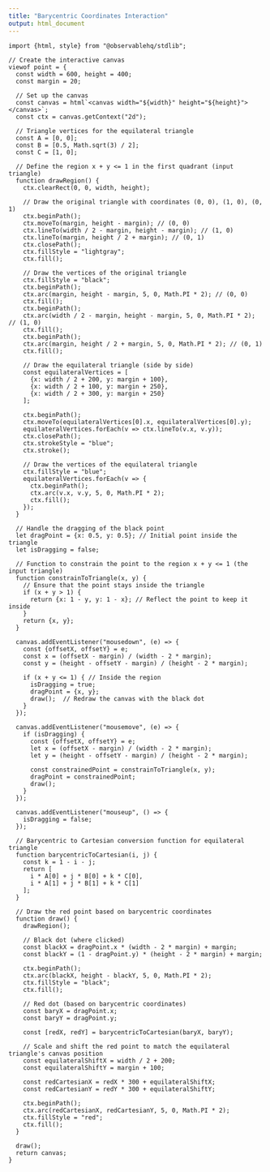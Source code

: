 ```yaml
---
title: "Barycentric Coordinates Interaction"
output: html_document
---
```


```ojs
import {html, style} from "@observablehq/stdlib";

// Create the interactive canvas
viewof point = {
  const width = 600, height = 400;
  const margin = 20;
  
  // Set up the canvas
  const canvas = html`<canvas width="${width}" height="${height}"></canvas>`;
  const ctx = canvas.getContext("2d");

  // Triangle vertices for the equilateral triangle
  const A = [0, 0];
  const B = [0.5, Math.sqrt(3) / 2];
  const C = [1, 0];

  // Define the region x + y <= 1 in the first quadrant (input triangle)
  function drawRegion() {
    ctx.clearRect(0, 0, width, height);

    // Draw the original triangle with coordinates (0, 0), (1, 0), (0, 1)
    ctx.beginPath();
    ctx.moveTo(margin, height - margin); // (0, 0)
    ctx.lineTo(width / 2 - margin, height - margin); // (1, 0)
    ctx.lineTo(margin, height / 2 + margin); // (0, 1)
    ctx.closePath();
    ctx.fillStyle = "lightgray";
    ctx.fill();

    // Draw the vertices of the original triangle
    ctx.fillStyle = "black";
    ctx.beginPath();
    ctx.arc(margin, height - margin, 5, 0, Math.PI * 2); // (0, 0)
    ctx.fill();
    ctx.beginPath();
    ctx.arc(width / 2 - margin, height - margin, 5, 0, Math.PI * 2); // (1, 0)
    ctx.fill();
    ctx.beginPath();
    ctx.arc(margin, height / 2 + margin, 5, 0, Math.PI * 2); // (0, 1)
    ctx.fill();
    
    // Draw the equilateral triangle (side by side)
    const equilateralVertices = [
      {x: width / 2 + 200, y: margin + 100},
      {x: width / 2 + 100, y: margin + 250},
      {x: width / 2 + 300, y: margin + 250}
    ];
    
    ctx.beginPath();
    ctx.moveTo(equilateralVertices[0].x, equilateralVertices[0].y);
    equilateralVertices.forEach(v => ctx.lineTo(v.x, v.y));
    ctx.closePath();
    ctx.strokeStyle = "blue";
    ctx.stroke();
    
    // Draw the vertices of the equilateral triangle
    ctx.fillStyle = "blue";
    equilateralVertices.forEach(v => {
      ctx.beginPath();
      ctx.arc(v.x, v.y, 5, 0, Math.PI * 2);
      ctx.fill();
    });
  }

  // Handle the dragging of the black point
  let dragPoint = {x: 0.5, y: 0.5}; // Initial point inside the triangle
  let isDragging = false;

  // Function to constrain the point to the region x + y <= 1 (the input triangle)
  function constrainToTriangle(x, y) {
    // Ensure that the point stays inside the triangle
    if (x + y > 1) {
      return {x: 1 - y, y: 1 - x}; // Reflect the point to keep it inside
    }
    return {x, y};
  }

  canvas.addEventListener("mousedown", (e) => {
    const {offsetX, offsetY} = e;
    const x = (offsetX - margin) / (width - 2 * margin);
    const y = (height - offsetY - margin) / (height - 2 * margin);
    
    if (x + y <= 1) { // Inside the region
      isDragging = true;
      dragPoint = {x, y};
      draw();  // Redraw the canvas with the black dot
    }
  });

  canvas.addEventListener("mousemove", (e) => {
    if (isDragging) {
      const {offsetX, offsetY} = e;
      let x = (offsetX - margin) / (width - 2 * margin);
      let y = (height - offsetY - margin) / (height - 2 * margin);
      
      const constrainedPoint = constrainToTriangle(x, y);
      dragPoint = constrainedPoint;
      draw();
    }
  });

  canvas.addEventListener("mouseup", () => {
    isDragging = false;
  });

  // Barycentric to Cartesian conversion function for equilateral triangle
  function barycentricToCartesian(i, j) {
    const k = 1 - i - j;
    return [
      i * A[0] + j * B[0] + k * C[0],
      i * A[1] + j * B[1] + k * C[1]
    ];
  }

  // Draw the red point based on barycentric coordinates
  function draw() {
    drawRegion();
    
    // Black dot (where clicked)
    const blackX = dragPoint.x * (width - 2 * margin) + margin;
    const blackY = (1 - dragPoint.y) * (height - 2 * margin) + margin;
    
    ctx.beginPath();
    ctx.arc(blackX, height - blackY, 5, 0, Math.PI * 2);
    ctx.fillStyle = "black";
    ctx.fill();

    // Red dot (based on barycentric coordinates)
    const baryX = dragPoint.x;
    const baryY = dragPoint.y;

    const [redX, redY] = barycentricToCartesian(baryX, baryY);

    // Scale and shift the red point to match the equilateral triangle's canvas position
    const equilateralShiftX = width / 2 + 200;
    const equilateralShiftY = margin + 100;

    const redCartesianX = redX * 300 + equilateralShiftX;
    const redCartesianY = redY * 300 + equilateralShiftY;

    ctx.beginPath();
    ctx.arc(redCartesianX, redCartesianY, 5, 0, Math.PI * 2);
    ctx.fillStyle = "red";
    ctx.fill();
  }

  draw();
  return canvas;
}
```